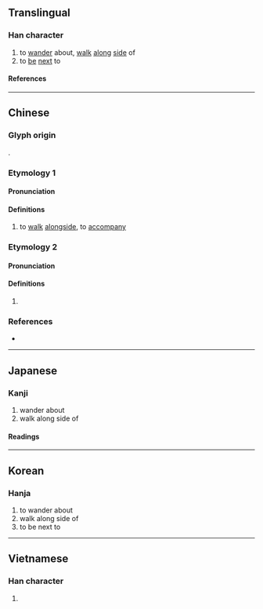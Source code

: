 {{also|彷}}
{{character info}}
==Translingual==

===Han character===
{{Han char|rn=60|rad=彳|as=10|sn=13|four=20227|canj=HOYBS|ids=⿰彳旁}}

# to [[wander]] about, [[walk]] [[along]] [[side]] of
# to [[be]] [[next]] to

====References====
{{Han ref|kx=0370.090|dkj=10200|dj=0696.130|hdz=20839.090|uh=5FAC}}

----

==Chinese==

===Glyph origin===
{{Han etym}}
{{Han compound|彳|旁|ls=psc|c1=s|c2=p}}.

===Etymology 1===
{{zh-forms}}

====Pronunciation====
{{zh-pron
|m=bàng
|c=
|mn=
|mn-t=
|mc=y
|oc=y
|cat=v
}}

====Definitions====
{{zh-hanzi}}

# to [[walk]] [[alongside]], to [[accompany]]

===Etymology 2===
{{zh-forms}}

====Pronunciation====
{{zh-pron
|m=páng
|c=pong4
|mn=
|mn-t=
|mc=n
|oc=n
|cat=v
}}

====Definitions====
{{zh-hanzi}}

# {{zh-used in|徬徨}}

===References===
* {{R:yue:Hanzi}}

----

==Japanese==

===Kanji===
{{ja-kanji|grade=|rs=彳10}}

# wander about
# walk along side of

====Readings====
{{ja-readings
|goon=ほう<はう, ぼう<ばう
|kanon=ほう<はう
|kun=つきそ-う<つきそ-ふ
}}

----

==Korean==

===Hanja===
{{ko-hanja|방}}

# to wander about
# walk along side of
# to be next to

----

==Vietnamese==

===Han character===
{{vi-readings|rs=彳10|reading=bàng}}

# {{rfdef|vi|sort=彳10}}